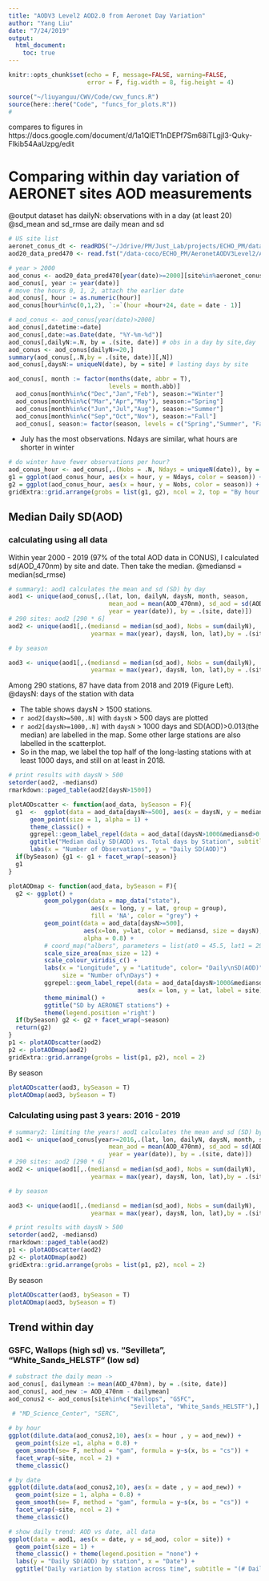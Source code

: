 ```yaml
---
title: "AODV3 Level2 AOD2.0 from Aeronet Day Variation"
author: "Yang Liu"
date: "7/24/2019"
output:
  html_document:
    toc: true
---
```

```r
knitr::opts_chunk$set(echo = F, message=FALSE, warning=FALSE,
                      error = F, fig.width = 8, fig.height = 4)
```


```r
source("~/liuyanguu/CWV/Code/cwv_funcs.R")
source(here::here("Code", "funcs_for_plots.R"))
# 

```

compares to figures in https://docs.google.com/document/d/1a1QlET1nDEPf7Sm68iTLgjI3-Quky-Flkib54AaUzpg/edit

# Comparing within day variation of AERONET sites AOD measurements

@output dataset has dailyN: observations with in a day (at least 20)
@sd_mean and sd_rmse are daily mean and sd 

```r
# US site list
aeronet_conus_dt <- readRDS("~/Jdrive/PM/Just_Lab/projects/ECHO_PM/data/intermediate/aeronet_conus_dt.rds")
aod20_data_pred470 <- read.fst("/data-coco/ECHO_PM/AeronetAODV3Level2/AOD_Level20_All_Points_V3_wPredAOD_470nm_190618.fst", as.data.table = T)

# year > 2000
aod_conus <- aod20_data_pred470[year(date)>=2000][site%in%aeronet_conus_dt$Site_Name][!is.na(AOD_470nm)]
aod_conus[, year := year(date)]
# move the hours 0, 1, 2, attach the earlier date
aod_conus[, hour := as.numeric(hour)]
aod_conus[hour%in%c(0,1,2), `:=`(hour =hour+24, date = date - 1)]

# aod_conus <- aod_conus[year(date)>2000]
aod_conus[,datetime:=date]
aod_conus[,date:=as.Date(date, "%Y-%m-%d")]
aod_conus[,dailyN:=.N, by = .(site, date)] # obs in a day by site,day
aod_conus <- aod_conus[dailyN>=20,]
summary(aod_conus[,.N,by = .(site, date)][,N])
aod_conus[,daysN:= uniqueN(date), by = site] # lasting days by site 

aod_conus[, month := factor(months(date, abbr = T),
                            levels = month.abb)]
  aod_conus[month%in%c("Dec","Jan","Feb"), season:="Winter"]
  aod_conus[month%in%c("Mar","Apr","May"), season:="Spring"]
  aod_conus[month%in%c("Jun","Jul","Aug"), season:="Summer"]
  aod_conus[month%in%c("Sep","Oct","Nov"), season:="Fall"]
  aod_conus[, season:= factor(season, levels = c("Spring","Summer", "Fall", "Winter"))]


```

* July has the most observations. Ndays are similar, what hours are shorter in winter  

```r
# do winter have fewer observations per hour? 
aod_conus_hour <- aod_conus[,.(Nobs = .N, Ndays = uniqueN(date)), by = .(season, hour)]  
g1 = ggplot(aod_conus_hour, aes(x = hour, y = Ndays, color = season)) + geom_line() + theme_classic()
g2 = ggplot(aod_conus_hour, aes(x = hour, y = Nobs, color = season)) + geom_line() + theme_classic()
gridExtra::grid.arrange(grobs = list(g1, g2), ncol = 2, top = "By hour: similar days, fewer obs if daytime is short")


```

## Median Daily SD(AOD)

### calculating using all data

Within year 2000 - 2019 (97% of the total AOD data in CONUS), I calculated sd(AOD_470nm) by site and date. Then take the median.  @mediansd = median(sd_rmse)


```r
# summary1: aod1 calculates the mean and sd (SD) by day 
aod1 <- unique(aod_conus[,.(lat, lon, dailyN, daysN, month, season, 
                            mean_aod = mean(AOD_470nm), sd_aod = sd(AOD_470nm),
                            year = year(date)), by = .(site, date)])
# 290 sites: aod2 [290 * 6]
aod2 <- unique(aod1[,.(mediansd = median(sd_aod), Nobs = sum(dailyN),
                       yearmax = max(year), daysN, lon, lat),by = .(site)])[yearmax>=2018]

# by season

aod3 <- unique(aod1[,.(mediansd = median(sd_aod), Nobs = sum(dailyN),
                       yearmax = max(year), daysN, lon, lat),by = .(site, season)])[yearmax>=2018]

```

Among 290 stations, 87 have data from 2018 and 2019 (Figure Left).   
@daysN: days of the station with data    

* The table shows daysN > 1500 stations.  
* `r aod2[daysN>=500,.N]` with `daysN` > 500 days are plotted  
* `r aod2[daysN>=1000,.N]` with `daysN` > 1000 days and SD(AOD)>0.013(the median)   are labelled in the map. Some other large stations are also labelled in the scatterplot.  
* So in the map, we label the top half of the long-lasting stations with at least 1000 days, and still on at least in 2018.   

```r
# print results with daysN > 500 
setorder(aod2, -mediansd)
rmarkdown::paged_table(aod2[daysN>1500])

plotAODscatter <- function(aod_data, bySeason = F){
  g1  <-  ggplot(data = aod_data[daysN>=500], aes(x = daysN, y = mediansd))+
      geom_point(size = 1, alpha = 1) + 
      theme_classic() + 
      ggrepel::geom_label_repel(data = aod_data[(daysN>1000&mediansd>0.013)|daysN>1500], aes(x = daysN, y = mediansd, label = site)) + 
      ggtitle("Median daily SD(AOD) vs. Total days by Station", subtitle = ("Stations with latest year >=2018")) + 
      labs(x = "Number of Observations", y = "Daily SD(AOD)")
  if(bySeason) {g1 <- g1 + facet_wrap(~season)}
  g1
}

plotAODmap <- function(aod_data, bySeason = F){
  g2 <- ggplot() +
          geom_polygon(data = map_data("state"), 
                       aes(x = long, y = lat, group = group), 
                       fill = 'NA', color = "grey") + 
          geom_point(data = aod_data[daysN>=500],
                     aes(x=lon, y=lat, color = mediansd, size = daysN),
                     alpha = 0.8) + 
          # coord_map("albers", parameters = list(at0 = 45.5, lat1 = 29.5), expand = T) + 
          scale_size_area(max_size = 12) + 
          scale_colour_viridis_c() + 
          labs(x = "Longitude", y = "Latitude", color= "Daily\nSD(AOD)", 
               size = "Number of\nDays") +
          ggrepel::geom_label_repel(data = aod_data[daysN>1000&mediansd>0.013], 
                                    aes(x = lon, y = lat, label = site)) + 
          theme_minimal() +
          ggtitle("SD by AERONET stations") +
          theme(legend.position ='right') 
  if(bySeason) g2 <- g2 + facet_wrap(~season)
  return(g2)
}
p1 <- plotAODscatter(aod2)
p2 <- plotAODmap(aod2)
gridExtra::grid.arrange(grobs = list(p1, p2), ncol = 2)

```

By season 

```r
plotAODscatter(aod3, bySeason = T)
plotAODmap(aod3, bySeason = T)
```


### Calculating using past 3 years: 2016 - 2019

```r
# summary2: limiting the years! aod1 calculates the mean and sd (SD) by day 
aod1 <- unique(aod_conus[year>=2016,.(lat, lon, dailyN, daysN, month, season, 
                            mean_aod = mean(AOD_470nm), sd_aod = sd(AOD_470nm),
                            year = year(date)), by = .(site, date)])
# 290 sites: aod2 [290 * 6]
aod2 <- unique(aod1[,.(mediansd = median(sd_aod), Nobs = sum(dailyN),
                       yearmax = max(year), daysN, lon, lat),by = .(site)])[yearmax>=2018]

# by season

aod3 <- unique(aod1[,.(mediansd = median(sd_aod), Nobs = sum(dailyN),
                       yearmax = max(year), daysN, lon, lat),by = .(site, season)])[yearmax>=2018]


```

```r
# print results with daysN > 500 
setorder(aod2, -mediansd)
rmarkdown::paged_table(aod2)
p1 <- plotAODscatter(aod2)
p2 <- plotAODmap(aod2)
gridExtra::grid.arrange(grobs = list(p1, p2), ncol = 2)
```

By season 

```r
plotAODscatter(aod3, bySeason = T)
plotAODmap(aod3, bySeason = T)
```


## Trend within day    

### GSFC, Wallops (high sd) vs. "Sevilleta", "White_Sands_HELSTF" (low sd)
  

```r
# substract the daily mean -> 
aod_conus[, dailymean := mean(AOD_470nm), by = .(site, date)]
aod_conus[, aod_new := AOD_470nm - dailymean]
aod_conus2 <- aod_conus[site%in%c("Wallops", "GSFC",
                                  "Sevilleta", "White_Sands_HELSTF"),]
 # "MD_Science_Center", "SERC", 

# by hour 
ggplot(dilute.data(aod_conus2,10), aes(x = hour , y = aod_new)) + 
  geom_point(size =1, alpha = 0.8) + 
  geom_smooth(se= F, method = "gam", formula = y~s(x, bs = "cs")) + 
  facet_wrap(~site, ncol = 2) +
  theme_classic() 

# by date
ggplot(dilute.data(aod_conus2,10), aes(x = date , y = aod_new)) + 
  geom_point(size = 1, alpha = 0.8) + 
  geom_smooth(se= F, method = "gam", formula = y~s(x, bs = "cs")) + 
  facet_wrap(~site, ncol = 2) +
  theme_classic() 

```


```r
# show daily trend: AOD vs date, all data
ggplot(data = aod1, aes(x = date, y = sd_aod, color = site)) +
  geom_point(size = 1) + 
  theme_classic() + theme(legend.position = "none") + 
  labs(y = "Daily SD(AOD) by station", x = "Date") + 
  ggtitle("Daily variation by station across time", subtitle = "(# Daily obs >20)")

```
